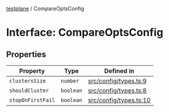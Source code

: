 [testplane](../README.mdx) / CompareOptsConfig

# Interface: CompareOptsConfig

## Properties

| Property | Type | Defined in |
| ------ | ------ | ------ |
| `clustersSize` | `number` | [src/config/types.ts:9](https://github.com/gemini-testing/testplane/blob/57d0b182c37e21d8bdf52acbb137a028841767af/src/config/types.ts#L9) |
| `shouldCluster` | `boolean` | [src/config/types.ts:8](https://github.com/gemini-testing/testplane/blob/57d0b182c37e21d8bdf52acbb137a028841767af/src/config/types.ts#L8) |
| `stopOnFirstFail` | `boolean` | [src/config/types.ts:10](https://github.com/gemini-testing/testplane/blob/57d0b182c37e21d8bdf52acbb137a028841767af/src/config/types.ts#L10) |
